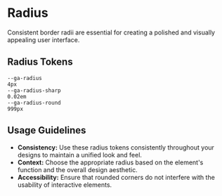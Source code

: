 
<Meta title="Atoms/Radius" />

# Radius

Consistent border radii are essential for creating a polished and visually appealing user interface.

## Radius Tokens

<div className="radius-grid">
  <div className="radius-item">
    <div className="radius-visual default"></div>
    <div>
      <code>--ga-radius</code>
    </div>
    <div>
      <code>4px</code>
    </div>
  </div>
  <div className="radius-item">
    <div className="radius-visual sharp"></div>
    <div>
      <code>--ga-radius-sharp</code>
    </div>
    <div>
      <code>0.02em</code>
    </div>
  </div>
  <div className="radius-item">
    <div className="radius-visual round"></div>
    <div>
      <code>--ga-radius-round</code>
    </div>
    <div>
      <code>999px</code>
    </div>
  </div>
</div>

## Usage Guidelines

- **Consistency:** Use these radius tokens consistently throughout your designs to maintain a unified look and feel.
- **Context:** Choose the appropriate radius based on the element's function and the overall design aesthetic.
- **Accessibility:** Ensure that rounded corners do not interfere with the usability of interactive elements.

